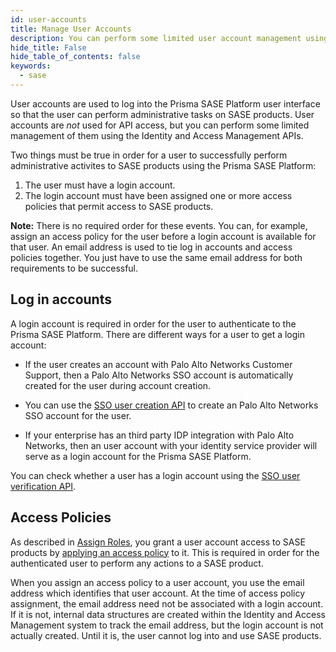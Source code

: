 ```yaml
---
id: user-accounts
title: Manage User Accounts
description: You can perform some limited user account management using the Identity and Access Management APIs.
hide_title: False
hide_table_of_contents: false
keywords:
  - sase
---
```


User accounts are used to log into the Prisma SASE Platform user interface so that the
user can perform administrative tasks on SASE products. User accounts are _not_ used for API access,
but you can perform some limited management of them using the Identity and Access Management APIs.

Two things must be true in order for a user to successfully perform administrative activites to SASE
products using the Prisma SASE Platform:

1. The user must have a login account.
1. The login account must have been assigned one or more access policies that permit access to SASE
   products.

**Note:** There is no required order for these events. You can, for example, assign an access policy
for the user before a login account is available for that user. An email address is used to tie log
in accounts and access policies together. You just have to use the same email address for both
requirements to be successful.

## Log in accounts

A login account is required in order for the user to authenticate to the Prisma SASE 
Platform. There are different ways for a user to get a login account:

- If the user creates an account with Palo Alto Networks Customer Support, then a Palo Alto Networks
  SSO account is automatically created for the user during account creation.

- You can use the [SSO user creation API](/sase/api/iam/post-iam-v-1-sso-users)
  to create an Palo Alto Networks SSO account for the user.

- If your enterprise has an third party IDP integration with Palo Alto Networks, then an user account
  with your identity service provider will serve as a login account for the Prisma SASE 
  Platform.

You can check whether a user has a login account using the
[SSO user verification API](/sase/api/iam/get-iam-v-1-sso-users).

## Access Policies

As described in [Assign Roles](/sase/docs/roles-assign), you grant a user account access to
SASE products by [applying an access policy](/sase/api/iam/post-iam-v-1-access-policies)
to it. This is required in order for the authenticated user to perform any actions to
a SASE product.

When you assign an access policy to a user account, you use the email address which identifies that
user account. At the time of access policy assignment, the email address need not be associated with a
login account. If it is not, internal data structures are created within the Identity and Access
Management system to track the email address, but the login account is not actually created. Until
it is, the user cannot log into and use SASE products.
